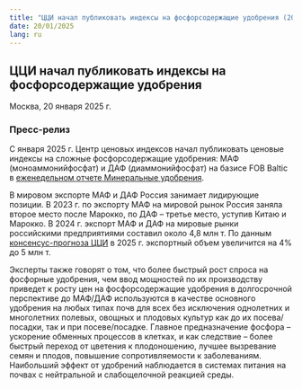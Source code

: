 ```yaml
---
title: "ЦЦИ начал публиковать индексы на фосфорсодержащие удобрения (20 января 2025)"
date: 20/01/2025
lang: ru
---
```


## ЦЦИ начал публиковать индексы на фосфорсодержащие удобрения


Москва, 20 января 2025 г.

### Пресс-релиз

С января 2025 г. Центр ценовых индексов начал публиковать ценовые индексы на сложные фосфорсодержащие удобрения: МАФ (моноаммонийфосфат) и ДАФ (диаммонийфосфат) на базисе FOB Baltic в [еженедельном отчете Минеральные удобрения](https://pbc-index.ru/markets/markets-fertilizers.html).

В мировом экспорте МАФ и ДАФ Россия занимает лидирующие позиции. В 2023 г. по экспорту МАФ на мировой рынок Россия заняла второе место после Марокко, по ДАФ – третье место, уступив Китаю и Марокко. В 2024 г. экспорт МАФ и ДАФ на мировые рынки российскими предприятиями составил около 4,8 млн т. По данным [консенсус-прогноза ЦЦИ](https://pbc-index.ru/forecasts/forecast-fertilizers.html) в 2025 г. экспортный объем увеличится на 4% до 5 млн т. 

Эксперты также говорят о том, что более быстрый рост спроса на фосфорные удобрения, чем ввод мощностей по их производству приведет к росту цен на фосфорсодержащие удобрения в долгосрочной перспективе до МАФ/ДАФ используются в качестве основного удобрения на любых типах почв для всех без исключения однолетних и многолетних полевых, овощных и плодовых культур как до их посева/посадки, так и при посеве/посадке. Главное предназначение фосфора – ускорение обменных процессов в клетках, и как следствие – более быстрый переход от цветения к плодоношению, лучшее вызревание семян и плодов, повышение сопротивляемости к заболеваниям. Наибольший эффект от удобрений наблюдается в системах питания на почвах с нейтральной и слабощелочной реакцией среды.